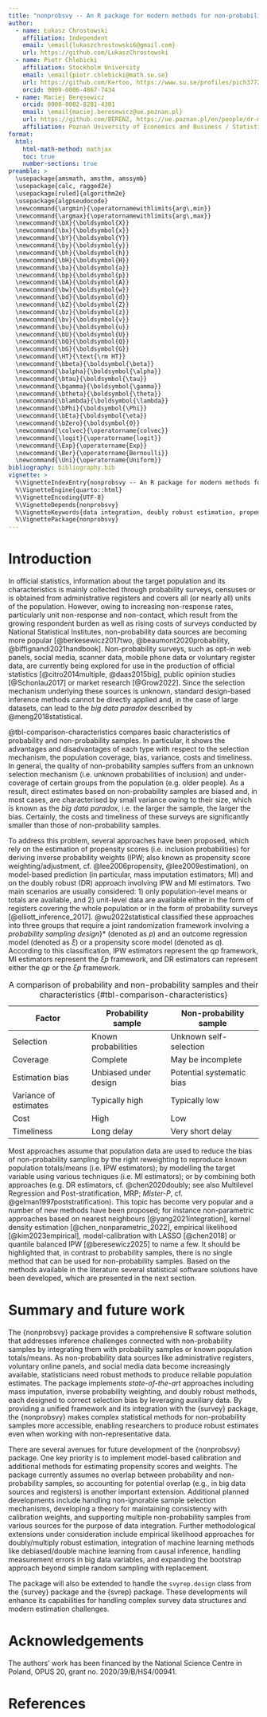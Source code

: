 ```yaml
---
title: "nonprobsvy -- An R package for modern methods for non-probability surveys"
author:
  - name: Łukasz Chrostowski
    affiliation: Independent
    email: \email{lukaszchrostowski6@gmail.com}
    url: https://github.com/LukaszChrostowski
  - name: Piotr Chlebicki
    affiliation: Stockholm University 
    email: \email{piotr.chlebicki@math.su.se}
    url: https://github.com/Kertoo, https://www.su.se/profiles/pich3772
    orcid: 0009-0006-4867-7434
  - name: Maciej Beręsewicz
    orcid: 0000-0002-8281-4301
    email: \email{maciej.beresewicz@ue.poznan.pl}
    url: https://github.com/BERENZ, https://ue.poznan.pl/en/people/dr-maciej-beresewicz/
    affiliation: Poznań University of Economics and Business / Statistical Office in Poznań
format: 
  html:
    html-math-method: mathjax
    toc: true
    number-sections: true
preamble: >
  \usepackage{amsmath, amsthm, amssymb}
  \usepackage{calc, ragged2e}
  \usepackage[ruled]{algorithm2e}
  \usepackage{algpseudocode}
  \newcommand{\argmin}{\operatornamewithlimits{arg\,min}}
  \newcommand{\argmax}{\operatornamewithlimits{arg\,max}}
  \newcommand{\bX}{\boldsymbol{X}}
  \newcommand{\bx}{\boldsymbol{x}}
  \newcommand{\bY}{\boldsymbol{Y}}
  \newcommand{\by}{\boldsymbol{y}}
  \newcommand{\bh}{\boldsymbol{h}}
  \newcommand{\bH}{\boldsymbol{H}}
  \newcommand{\ba}{\boldsymbol{a}}
  \newcommand{\bp}{\boldsymbol{p}}
  \newcommand{\bA}{\boldsymbol{A}}
  \newcommand{\bw}{\boldsymbol{w}}
  \newcommand{\bd}{\boldsymbol{d}}
  \newcommand{\bZ}{\boldsymbol{Z}}
  \newcommand{\bz}{\boldsymbol{z}}
  \newcommand{\bv}{\boldsymbol{v}}
  \newcommand{\bu}{\boldsymbol{u}}
  \newcommand{\bU}{\boldsymbol{U}}
  \newcommand{\bQ}{\boldsymbol{Q}}
  \newcommand{\bG}{\boldsymbol{G}}
  \newcommand{\HT}{\text{\rm HT}}
  \newcommand{\bbeta}{\boldsymbol{\beta}}
  \newcommand{\balpha}{\boldsymbol{\alpha}}
  \newcommand{\btau}{\boldsymbol{\tau}}
  \newcommand{\bgamma}{\boldsymbol{\gamma}}
  \newcommand{\btheta}{\boldsymbol{\theta}}
  \newcommand{\blambda}{\boldsymbol{\lambda}}
  \newcommand{\bPhi}{\boldsymbol{\Phi}}
  \newcommand{\bEta}{\boldsymbol{\eta}}
  \newcommand{\bZero}{\boldsymbol{0}}
  \newcommand{\colvec}{\operatorname{colvec}}
  \newcommand{\logit}{\operatorname{logit}}
  \newcommand{\Exp}{\operatorname{Exp}}
  \newcommand{\Ber}{\operatorname{Bernoulli}}
  \newcommand{\Uni}{\operatorname{Uniform}}
bibliography: bibliography.bib
vignette: >
  %\VignetteIndexEntry{nonprobsvy -- An R package for modern methods for non-probability surveys}
  %\VignetteEngine{quarto::html}
  %\VignetteEncoding{UTF-8}
  %\VignetteDepends{nonprobsvy}
  %\VignetteKeywords{data integration, doubly robust estimation, propensity score estimation, mass imputation, survey}
  %\VignettePackage{nonprobsvy}
---
```


# Introduction {#sec-introduction}

In official statistics, information about the target population and its
characteristics is mainly collected through probability surveys,
censuses or is obtained from administrative registers and covers all (or
nearly all) units of the population. However, owing to increasing
non-response rates, particularly unit non-response and non-contact,
which result from the growing respondent burden as well as rising costs
of surveys conducted by National Statistical Institutes, non-probability
data sources are becoming more popular [@berkesewicz2017two,
@beaumont2020probability, @biffignandi2021handbook]. Non-probability
surveys, such as opt-in web panels, social media, scanner data, mobile
phone data or voluntary register data, are currently being explored for
use in the production of official statistics [@citro2014multiple,
@daas2015big], public opinion studies [@Schonlau2017] or market research
[@Grow2022]. Since the selection mechanism underlying these sources is
unknown, standard design-based inference methods cannot be directly
applied and, in the case of large datasets, can lead to the *big data
paradox* described by @meng2018statistical.

@tbl-comparison-characteristics compares basic characteristics of
probability and non-probability samples. In particular, it shows the
advantages and disadvantages of each type with respect to the selection
mechanism, the population coverage, bias, variance, costs and
timeliness. In general, the quality of non-probability samples suffers
from an unknown selection mechanism (i.e. unknown probabilities of
inclusion) and under-coverage of certain groups from the population
(e.g. older people). As a result, direct estimates based on
non-probability samples are biased and, in most cases, are characterised
by small variance owing to their size, which is known as the
*big data paradox*, i.e. the larger the sample, the larger the
bias. Certainly, the costs and timeliness of these surveys are
significantly smaller than those of non-probability samples.

To address this problem, several approaches have been proposed, which
rely on the estimation of propensity scores (i.e. inclusion
probabilities) for deriving inverse probability weights (IPW; also known
as propensity score weighting/adjustment, cf. @lee2006propensity,
@lee2009estimation), on model-based prediction (in particular, mass
imputation estimators; MI) and on the doubly robust (DR) approach
involving IPW and MI estimators. Two main scenarios are usually
considered: 1) only population-level means or totals are available, and
2) unit-level data are available either in the form of registers
covering the whole population or in the form of probability surveys
[@elliott_inference_2017]. @wu2022statistical classified these
approaches into three groups that require a joint randomization
framework involving a *probability sampling design*}\* (denoted as $p$)
and an outcome regression model (denoted as $\xi$) or a propensity score
model (denoted as $q$). According to this classification, IPW estimators
represent the $qp$ framework, MI estimators represent the $\xi p$
framework, and DR estimators can represent either the $qp$ or the
$\xi p$ framework.

| Factor                | Probability sample    | Non-probability sample    |
|-----------------------|-----------------------|---------------------------|
| Selection             | Known probabilities   | Unknown self-selection    |
| Coverage              | Complete              | May be incomplete         |
| Estimation bias       | Unbiased under design | Potential systematic bias |
| Variance of estimates | Typically high        | Typically low             |
| Cost                  | High                  | Low                       |
| Timeliness            | Long delay            | Very short delay          |

: A comparison of probability and non-probability samples and their characteristics {#tbl-comparison-characteristics}

Most approaches assume that population data are used to reduce the bias
of non-probability sampling by the right reweighting to reproduce known
population totals/means (i.e. IPW estimators); by modelling the target
variable using various techniques (i.e. MI estimators); or by combining
both approaches (e.g. DR estimators, cf. @chen2020doubly; see also
Multilevel Regression and Post-stratification, MRP; *Mister-P*, cf.
@gelman1997poststratification). This topic has become very popular and a
number of new methods have been proposed; for instance non-parametric
approaches based on nearest neighbours [@yang2021integration], kernel
density estimation [@chen_nonparametric_2022], empirical likelihood
[@kim2023empirical], model-calibration with LASSO [@chen2018] or
quantile balanced IPW [@beresewicz2025] to name a few. It should be
highlighted that, in contrast to probability samples, there is no single
method that can be used for non-probability samples. Based on the
methods available in the literature several statistical software
solutions have been developed, which are presented in the next section.

# Summary and future work

The {nonprobsvy} package provides a comprehensive R software solution
that addresses inference challenges connected with non-probability
samples by integrating them with probability samples or known population
totals/means. As non-probability data sources like administrative
registers, voluntary online panels, and social media data become
increasingly available, statisticians need robust methods to produce
reliable population estimates. The package implements *state-of-the-art*
approaches including mass imputation, inverse probability weighting, and
doubly robust methods, each designed to correct selection bias by
leveraging auxiliary data. By providing a unified framework and its
integration with the {survey} package, the {nonprobsvy} makes complex
statistical methods for non-probability samples more accessible,
enabling researchers to produce robust estimates even when working with
non-representative data.

There are several avenues for future development of the {nonprobsvy}
package. One key priority is to implement model-based calibration and
additional methods for estimating propensity scores and weights. The
package currently assumes no overlap between probability and
non-probability samples, so accounting for potential overlap (e.g., in
big data sources and registers) is another important extension.
Additional planned developments include handling non-ignorable sample
selection mechanisms, developing a theory for maintaining consistency
with calibration weights, and supporting multiple non-probability
samples from various sources for the purpose of data integration.
Further methodological extensions under consideration include empirical
likelihood approaches for doubly/multiply robust estimation, integration
of machine learning methods like debiased/double machine learning from
causal inference, handling measurement errors in big data variables, and
expanding the bootstrap approach beyond simple random sampling with
replacement.

The package will also be extended to handle the `svyrep.design` class
from the {survey} package and the {svrep} package. These developments
will enhance its capabilities for handling complex survey data
structures and modern estimation challenges.

# Acknowledgements {#sec-acknowledgements .unnumbered}

The authors' work has been financed by the National Science Centre in
Poland, OPUS 20, grant no. 2020/39/B/HS4/00941.

# References {.unnumbered}
